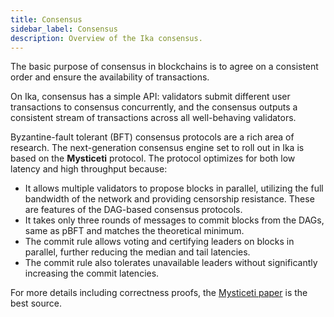 ```yaml
---
title: Consensus
sidebar_label: Consensus 
description: Overview of the Ika consensus.
---
```


The basic purpose of consensus in blockchains is to agree on a consistent order and ensure the availability of transactions.

On Ika, consensus has a simple API: validators submit different user transactions to consensus concurrently, and the consensus outputs a consistent stream of transactions across all well-behaving validators.

Byzantine-fault tolerant (BFT) consensus protocols are a rich area of research. The next-generation consensus engine set to roll out in Ika is based on the **Mysticeti** protocol.
The protocol optimizes for both low latency and high throughput because:
- It allows multiple validators to propose blocks in parallel, utilizing the full bandwidth of the network and providing censorship resistance. These are features of the DAG-based consensus protocols.
- It takes only three rounds of messages to commit blocks from the DAGs, same as pBFT and matches the theoretical minimum.
- The commit rule allows voting and certifying leaders on blocks in parallel, further reducing the median and tail latencies.
- The commit rule also tolerates unavailable leaders without significantly increasing the commit latencies.

For more details including correctness proofs, the [Mysticeti paper](https://arxiv.org/pdf/2310.14821) is the best source.

